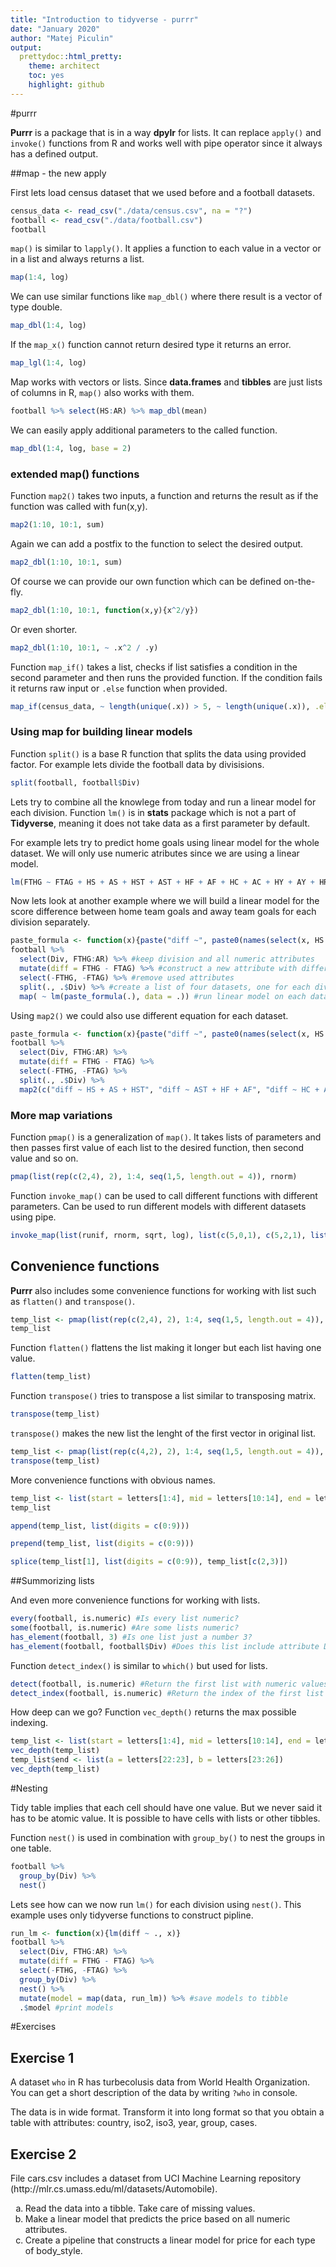 ```yaml
---
title: "Introduction to tidyverse - purrr"
date: "January 2020"
author: "Matej Piculin"
output:
  prettydoc::html_pretty:
    theme: architect
    toc: yes
    highlight: github
---
```

  
#purrr
  
**Purrr** is a package that is in a way **dpylr** for lists. It can replace `apply()` and `invoke()` functions from R and works well with pipe operator since it always has a defined output.

##map - the new apply

First lets load census dataset that we used before and a football datasets.

```r
census_data <- read_csv("./data/census.csv", na = "?")
football <- read_csv("./data/football.csv")
football
```

`map()` is similar to `lapply()`. It applies a function to each value in a vector or in a list and always returns a list.

```r
map(1:4, log)
```

We can use similar functions like `map_dbl()` where there result is a vector of type double.

```r
map_dbl(1:4, log)
```

If the `map_x()` function cannot return desired type it returns an error.

```r
map_lgl(1:4, log)
```

Map works with vectors or lists. Since **data.frames** and **tibbles** are just lists of columns in R, `map()` also works with them.

```r
football %>% select(HS:AR) %>% map_dbl(mean)
```

We can easily apply additional parameters to the called function.

```r
map_dbl(1:4, log, base = 2)
```

### extended map() functions

Function `map2()` takes two inputs, a function and returns the result as if the function was called with fun(x,y).

```r
map2(1:10, 10:1, sum)
```

Again we can add a postfix to the function to select the desired output.

```r
map2_dbl(1:10, 10:1, sum)
```

Of course we can provide our own function which can be defined on-the-fly.

```r
map2_dbl(1:10, 10:1, function(x,y){x^2/y})
```

Or even shorter.

```r
map2_dbl(1:10, 10:1, ~ .x^2 / .y)
```

Function `map_if()` takes a list, checks if list satisfies a condition in the second parameter and then runs the provided function. If the condition fails it returns raw input or `.else` function when provided.


```r
map_if(census_data, ~ length(unique(.x)) > 5, ~ length(unique(.x)), .else = unique)
```

### Using map for building linear models

Function `split()` is a base R function that splits the data using provided factor. For example lets divide the football data by divisisions.

```r
split(football, football$Div) 
```

Lets try to combine all the knowlege from today and run a linear model for each division. Function `lm()` is in **stats** package which is not a part of **Tidyverse**, meaning it does not take data as a first parameter by default.

For example lets try to predict home goals using linear model for the whole dataset. We will only use numeric atributes since we are using a linear model.

```r
lm(FTHG ~ FTAG + HS + AS + HST + AST + HF + AF + HC + AC + HY + AY + HR + AR, football)
```

Now lets look at another example where we will build a linear model for the score difference between home team goals and away team goals for each division separately.

```r
paste_formula <- function(x){paste("diff ~", paste0(names(select(x, HS:AR)), collapse = " + "))}
football %>% 
  select(Div, FTHG:AR) %>% #keep division and all numeric attributes
  mutate(diff = FTHG - FTAG) %>% #construct a new attribute with difference
  select(-FTHG, -FTAG) %>% #remove used attributes
  split(., .$Div) %>% #create a list of four datasets, one for each division
  map( ~ lm(paste_formula(.), data = .)) #run linear model on each dataset
```

Using `map2()` we could also use different equation for each dataset.

```r
paste_formula <- function(x){paste("diff ~", paste0(names(select(x, HS:AR)), collapse = " + "))}
football %>% 
  select(Div, FTHG:AR) %>% 
  mutate(diff = FTHG - FTAG) %>% 
  select(-FTHG, -FTAG) %>% 
  split(., .$Div) %>% 
  map2(c("diff ~ HS + AS + HST", "diff ~ AST + HF + AF", "diff ~ HC + AC + HY", "diff ~ AY + HR + AR"), ~ lm(.y, data = .x))
```

### More map variations

Function `pmap()` is a generalization of `map()`. It takes lists of parameters and then passes first value of each list to the desired function, then second value and so on.

```r
pmap(list(rep(c(2,4), 2), 1:4, seq(1,5, length.out = 4)), rnorm)
```

Function `invoke_map()` can be used to call different functions with different parameters. Can be used to run different models with different datasets using pipe.

```r
invoke_map(list(runif, rnorm, sqrt, log), list(c(5,0,1), c(5,2,1), list(1:10), list(c(1,2,4,8), 2)))
```


## Convenience functions

**Purrr** also includes some convenience functions for working with list such as `flatten()` and `transpose()`.
```r
temp_list <- pmap(list(rep(c(2,4), 2), 1:4, seq(1,5, length.out = 4)), rnorm)
temp_list
```

Function `flatten()` flattens the list making it longer but each list having one value.

```r
flatten(temp_list)
```

Function `transpose()` tries to transpose a list similar to transposing matrix.

```r
transpose(temp_list)
```

`transpose()` makes the new list the lenght of the first vector in original list.

```r
temp_list <- pmap(list(rep(c(4,2), 2), 1:4, seq(1,5, length.out = 4)), rnorm) #Swaped 2 and 4 in first argument
transpose(temp_list)
```

More convenience functions with obvious names.

```r
temp_list <- list(start = letters[1:4], mid = letters[10:14], end = letters[22:26])
temp_list
```

```r
append(temp_list, list(digits = c(0:9)))
```

```r
prepend(temp_list, list(digits = c(0:9)))
```

```r
splice(temp_list[1], list(digits = c(0:9)), temp_list[c(2,3)])
```


##Summorizing lists

And even more convenience functions for working with lists.

```r
every(football, is.numeric) #Is every list numeric?
some(football, is.numeric) #Are some lists numeric?
has_element(football, 3) #Is one list just a number 3?
has_element(football, football$Div) #Does this list include attribute Div?
```

Function `detect_index()` is similar to `which()` but used for lists.

```r
detect(football, is.numeric) #Return the first list with numeric values.
detect_index(football, is.numeric) #Return the index of the first list with numeric values.
```

How deep can we go? Function `vec_depth()` returns the max possible indexing.

```r
temp_list <- list(start = letters[1:4], mid = letters[10:14], end = letters[22:26])
vec_depth(temp_list)
temp_list$end <- list(a = letters[22:23], b = letters[23:26])
vec_depth(temp_list)
```


#Nesting

Tidy table implies that each cell should have one value. But we never said it has to be atomic value. It is possible to have cells with lists or other tibbles. 

Function `nest()` is used in combination with `group_by()` to nest the groups in one table.

```r
football %>% 
  group_by(Div) %>%
  nest()
```

Lets see how can we now run `lm()` for each division using `nest()`. This example uses only tidyverse functions to construct pipline.

```r
run_lm <- function(x){lm(diff ~ ., x)}
football %>% 
  select(Div, FTHG:AR) %>%
  mutate(diff = FTHG - FTAG) %>% 
  select(-FTHG, -FTAG) %>% 
  group_by(Div) %>% 
  nest() %>% 
  mutate(model = map(data, run_lm)) %>% #save models to tibble
  .$model #print models
```


#Exercises

## Exercise 1

A dataset `who` in R has turbecolusis data from World Health Organization. You can get a short description of the data by writing `?who` in console.

The data is in wide format. Transform it into long format so that you obtain a table with attributes: country, iso2, iso3, year, group, cases.

## Exercise 2

File cars.csv includes a dataset from UCI Machine Learning repository (http://mlr.cs.umass.edu/ml/datasets/Automobile).

a) Read the data into a tibble. Take care of missing values.
b) Make a linear model that predicts the price based on all numeric attributes.
c) Create a pipeline that constructs a linear model for price for each type of body_style.